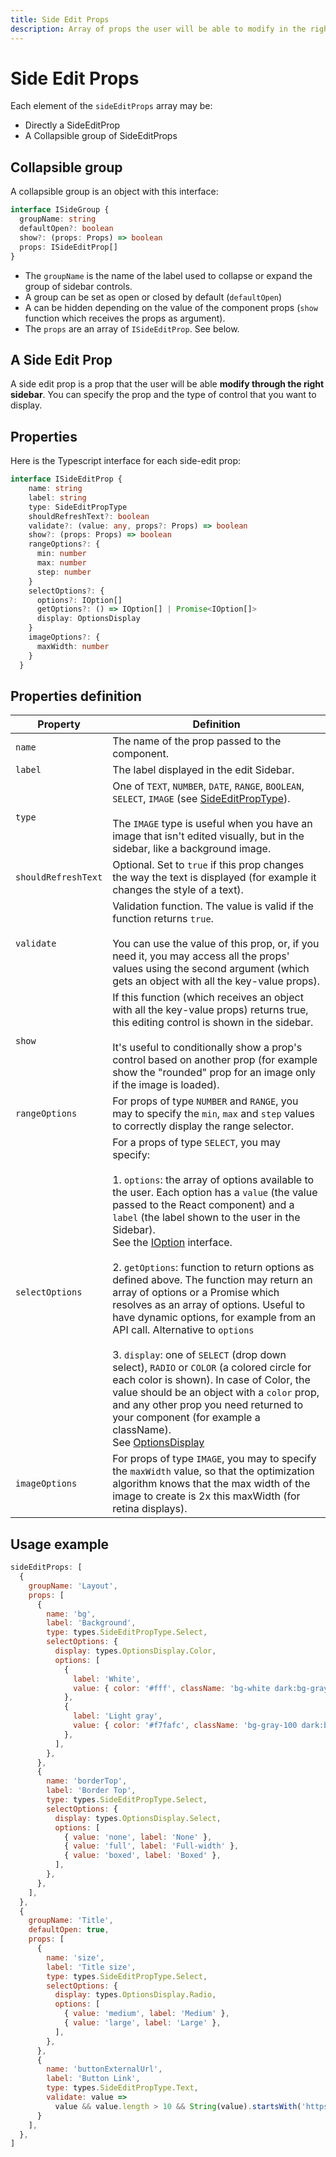 ```yaml
---
title: Side Edit Props
description: Array of props the user will be able to modify in the right sidebar
---
```


# Side Edit Props

Each element of the `sideEditProps` array may be:
- Directly a SideEditProp
- A Collapsible group of SideEditProps

## Collapsible group
A collapsible group is an object with this interface:
```ts
interface ISideGroup {
  groupName: string
  defaultOpen?: boolean
  show?: (props: Props) => boolean
  props: ISideEditProp[]
}
```

- The `groupName` is the name of the label used to collapse or expand the group of sidebar controls.  
- A group can be set as open or closed by default (`defaultOpen`)
- A can be hidden depending on the value of the component props (`show` function which receives the props as argument).
- The `props` are an array of `ISideEditProp`. See below.

## A Side Edit Prop
A side edit prop is a prop that the user will be able **modify through the right sidebar**. 
You can specify the prop and the type of control that you want to display.

## Properties

Here is the Typescript interface for each side-edit prop:

```ts
interface ISideEditProp {
    name: string
    label: string
    type: SideEditPropType
    shouldRefreshText?: boolean
    validate?: (value: any, props?: Props) => boolean
    show?: (props: Props) => boolean
    rangeOptions?: {
      min: number
      max: number
      step: number
    }
    selectOptions?: {
      options?: IOption[]
      getOptions?: () => IOption[] | Promise<IOption[]>
      display: OptionsDisplay
    }
    imageOptions?: {
      maxWidth: number
    }
  }
```

## Properties definition

| Property | Definition |
| --- | --- |
| `name` | The name of the prop passed to the component. |
| `label` | The label displayed in the edit Sidebar. |
| `type` | One of `TEXT`, `NUMBER`, `DATE`, `RANGE`, `BOOLEAN`, `SELECT`, `IMAGE` (see [SideEditPropType](...)).<br /><br />The `IMAGE` type is useful when you have an image that isn't edited visually, but in the sidebar, like a background image. |
| `shouldRefreshText` | Optional. Set to `true` if this prop changes the way the text is displayed (for example it changes the style of a text). |
| `validate` | Validation function. The value is valid if the function returns `true`.<br /><br />You can use the value of this prop, or, if you need it, you may access all the props' values using the second argument (which gets an object with all the key-value props). |
| `show` | If this function (which receives an object with all the key-value props) returns true, this editing control is shown in the sidebar.<br /><br />It's useful to conditionally show a prop's control based on another prop (for example show the "rounded" prop for an image only if the image is loaded). |
| `rangeOptions` | For props of type `NUMBER` and `RANGE`, you may to specify the `min`, `max` and `step` values to correctly display the range selector. |
| `selectOptions` | For a props of type `SELECT`, you may specify:<br /><br />1. `options`: the array of options available to the user. Each option has a `value` (the value passed to the React component) and a `label` (the label shown to the user in the Sidebar).<br />See the [IOption](...) interface.<br /><br />2. `getOptions`: function to return options as defined above. The function may return an array of options or a Promise which resolves as an array of options. Useful to have dynamic options, for example from an API call. Alternative to `options`<br /><br />3. `display`: one of `SELECT` (drop down select), `RADIO` or `COLOR` (a colored circle for each color is shown). In case of Color, the value should be an object with a `color` prop, and any other prop you need returned to your component (for example a className).<br />See [OptionsDisplay](...) |
| `imageOptions` | For props of type `IMAGE`, you may to specify the `maxWidth` value, so that the optimization algorithm knows that the max width of the image to create is 2x this maxWidth (for retina displays). |

## Usage example

```jsx
sideEditProps: [
  {
    groupName: 'Layout',
    props: [
      {
        name: 'bg',
        label: 'Background',
        type: types.SideEditPropType.Select,
        selectOptions: {
          display: types.OptionsDisplay.Color,
          options: [
            {
              label: 'White',
              value: { color: '#fff', className: 'bg-white dark:bg-gray-900' },
            },
            {
              label: 'Light gray',
              value: { color: '#f7fafc', className: 'bg-gray-100 dark:bg-gray-800' },
            },
          ],
        },
      },
      {
        name: 'borderTop',
        label: 'Border Top',
        type: types.SideEditPropType.Select,
        selectOptions: {
          display: types.OptionsDisplay.Select,
          options: [
            { value: 'none', label: 'None' },
            { value: 'full', label: 'Full-width' },
            { value: 'boxed', label: 'Boxed' },
          ],
        },
      },
    ],
  },
  {
    groupName: 'Title',
    defaultOpen: true,
    props: [
      {
        name: 'size',
        label: 'Title size',
        type: types.SideEditPropType.Select,
        selectOptions: {
          display: types.OptionsDisplay.Radio,
          options: [
            { value: 'medium', label: 'Medium' },
            { value: 'large', label: 'Large' },
          ],
        },
      },
      {
        name: 'buttonExternalUrl',
        label: 'Button Link',
        type: types.SideEditPropType.Text,
        validate: value =>
          value && value.length > 10 && String(value).startsWith('https://'),
      }
    ],
  },
]
```
